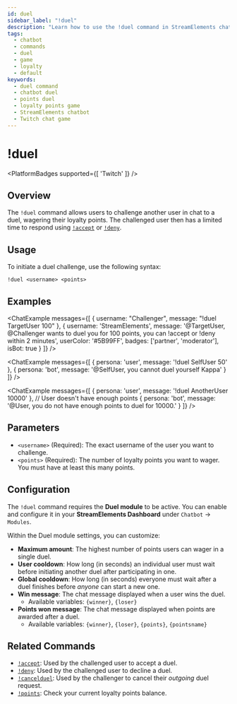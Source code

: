 ```yaml
---
id: duel
sidebar_label: "!duel"
description: "Learn how to use the !duel command in StreamElements chatbot to challenge other users to a points duel in Twitch chat."
tags:
  - chatbot
  - commands
  - duel
  - game
  - loyalty
  - default
keywords:
  - duel command
  - chatbot duel
  - points duel
  - loyalty points game
  - StreamElements chatbot
  - Twitch chat game
---
```



# !duel

<PlatformBadges supported={[ 'Twitch' ]} />

## Overview

The `!duel` command allows users to challenge another user in chat to a duel, wagering their loyalty points. The challenged user then has a limited time to respond using [`!accept`](accept.mdx) or [`!deny`](deny.mdx).

## Usage

To initiate a duel challenge, use the following syntax:

```streamelements
!duel <username> <points>
```

## Examples

<ChatExample
    messages={[
        {
            username: "Challenger",
            message: "!duel TargetUser 100"
        },
        {
            username: 'StreamElements',
            message: '@TargetUser, @Challenger wants to duel you for 100 points, you can !accept or !deny within 2 minutes',
            userColor: '#5B99FF',
            badges: ['partner', 'moderator'],
            isBot: true
        }
    ]}
/>

<ChatExample messages={[
  { persona: 'user', message: '!duel SelfUser 50' },
  { persona: 'bot', message: '@SelfUser, you cannot duel yourself Kappa' }
]} />

<ChatExample messages={[
  { persona: 'user', message: '!duel AnotherUser 10000' }, // User doesn't have enough points
  { persona: 'bot', message: '@User, you do not have enough points to duel for 10000.' }
]} />

## Parameters

*   `<username>` (Required): The exact username of the user you want to challenge.
*   `<points>` (Required): The number of loyalty points you want to wager. You must have at least this many points.

## Configuration

The `!duel` command requires the **Duel module** to be active. You can enable and configure it in your **StreamElements Dashboard** under `Chatbot` -> `Modules`.

Within the Duel module settings, you can customize:

*   **Maximum amount**: The highest number of points users can wager in a single duel.
*   **User cooldown**: How long (in seconds) an individual user must wait before initiating another duel after participating in one.
*   **Global cooldown**: How long (in seconds) everyone must wait after a duel finishes before *anyone* can start a new one.
*   **Win message**: The chat message displayed when a user wins the duel.
    *   Available variables: `{winner}`, `{loser}`
*   **Points won message**: The chat message displayed when points are awarded after a duel.
    *   Available variables: `{winner}`, `{loser}`, `{points}`, `{pointsname}`

## Related Commands

*   [`!accept`](accept.mdx): Used by the challenged user to accept a duel.
*   [`!deny`](deny.mdx): Used by the challenged user to decline a duel.
*   [`!cancelduel`](cancelduel.mdx): Used by the challenger to cancel their *outgoing* duel request.
*   [`!points`](points.mdx): Check your current loyalty points balance.
